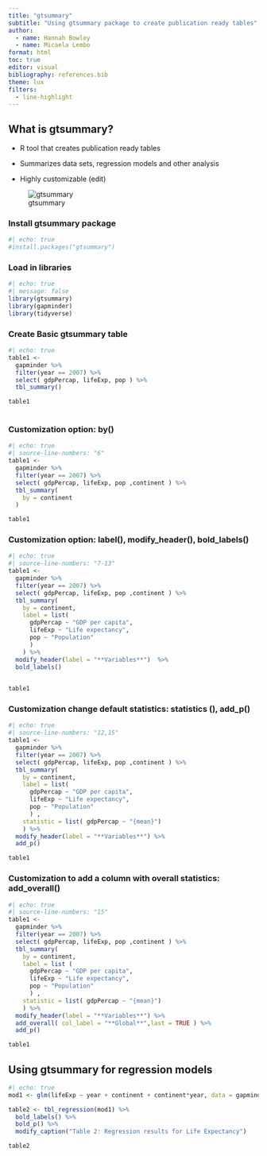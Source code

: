 ```yaml
---
title: "gtsummary"
subtitle: "Using gtsummary package to create publication ready tables"
author:
  - name: Hannah Bowley
  - name: Micaela Lembo
format: html
toc: true
editor: visual
bibliography: references.bib
theme: lux
filters: 
  - line-highlight
---
```


## What is gtsummary?

-   R tool that creates publication ready tables

-   Summarizes data sets, regression models and other analysis

-   Highly customizable (edit)

![gtsummary](logo.png)

### Install gtsummary package

```r
#| echo: true
#install.packages("gtsummary")
```

### Load in libraries

```r
#| echo: true
#| message: false
library(gtsummary)
library(gapminder)
library(tidyverse)
```

### Create Basic gtsummary table

```r
#| echo: true
table1 <- 
  gapminder %>%
  filter(year == 2007) %>% 
  select( gdpPercap, lifeExp, pop ) %>% 
  tbl_summary()

table1
  
```

### Customization option: **by()**

```r
#| echo: true
#| source-line-numbers: "6"
table1 <- 
  gapminder %>%
  filter(year == 2007) %>% 
  select( gdpPercap, lifeExp, pop ,continent ) %>% 
  tbl_summary(
    by = continent
  )

table1

```

### Customization option: **label()**, **modify_header()**, **bold_labels()**

```r
#| echo: true
#| source-line-numbers: "7-13"
table1 <- 
  gapminder %>%
  filter(year == 2007) %>% 
  select( gdpPercap, lifeExp, pop ,continent ) %>% 
  tbl_summary(
    by = continent, 
    label = list(
      gdpPercap ~ "GDP per capita",
      lifeExp ~ "Life expectancy",
      pop ~ "Population"
      ) 
    ) %>% 
  modify_header(label = "**Variables**")  %>% 
  bold_labels()
 

table1

```

### Customization change default statistics: **statistics ()**, **add_p()**

```r
#| echo: true
#| source-line-numbers: "12,15"
table1 <- 
  gapminder %>%
  filter(year == 2007) %>% 
  select( gdpPercap, lifeExp, pop ,continent ) %>% 
  tbl_summary(
    by = continent, 
    label = list(
      gdpPercap ~ "GDP per capita",
      lifeExp ~ "Life expectancy",
      pop ~ "Population"
      ) ,
    statistic = list( gdpPercap ~ "{mean}")
    ) %>% 
  modify_header(label = "**Variables**") %>% 
  add_p() 

table1
```

### Customization to add a column with overall statistics: **add_overall()**

```r
#| echo: true
#| source-line-numbers: "15"
table1 <- 
  gapminder %>%
  filter(year == 2007) %>% 
  select( gdpPercap, lifeExp, pop ,continent ) %>% 
  tbl_summary(
    by = continent, 
    label = list (
      gdpPercap ~ "GDP per capita",
      lifeExp ~ "Life expectancy",
      pop ~ "Population"
      ) ,
    statistic = list( gdpPercap ~ "{mean}")
    ) %>% 
  modify_header(label = "**Variables**") %>% 
  add_overall( col_label = "**Global**",last = TRUE ) %>% 
  add_p()

table1

```

## Using gtsummary for regression models

```r
#| echo: true
mod1 <- glm(lifeExp ~ year + continent + continent*year, data = gapminder)

table2 <- tbl_regression(mod1) %>% 
  bold_labels() %>% 
  bold_p() %>% 
  modify_caption("Table 2: Regression results for Life Expectancy")

table2

```
